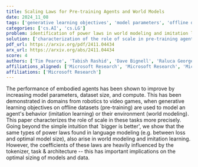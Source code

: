 ```yaml
---
title: Scaling Laws for Pre-training Agents and World Models
date: 2024_11_08
tags: ['generative learning objectives', 'model parameters', 'offline datasets', 'architecture', 'embodied agents', 'dataset size', 'language modeling', 'compute', 'imitation learning', 'task', 'tokenizer', 'power laws', 'world modeling']
categories: ['cs.AI', 'cs.LG']
problem: identification of power laws in world modeling and imitation learning
solution: ['characterization of the role of scale in pre-training agents and world models']
pdf_url: https://arxiv.org/pdf/2411.04434
arx_url: https://arxiv.org/abs/2411.04434
score: 4
authors: ['Tim Pearce', 'Tabish Rashid', 'Dave Bignell', 'Raluca Georgescu', 'Sam Devlin', 'Katja Hofmann']
affiliations_aligned: ['Microsoft Research', 'Microsoft Research', 'Microsoft Research', 'Microsoft Research', 'Microsoft Research', 'Microsoft Research']
affiliations: ['Microsoft Research']
---
```



The performance of embodied agents has been shown to improve by increasing model parameters, dataset size, and compute. This has been demonstrated in domains from robotics to video games, when generative learning objectives on offline datasets (pre-training) are used to model an agent's behavior (imitation learning) or their environment (world modeling). This paper characterizes the role of scale in these tasks more precisely. Going beyond the simple intuition that `bigger is better', we show that the same types of power laws found in language modeling (e.g. between loss and optimal model size), also arise in world modeling and imitation learning. However, the coefficients of these laws are heavily influenced by the tokenizer, task \& architecture -- this has important implications on the optimal sizing of models and data.